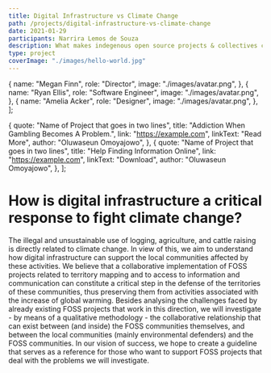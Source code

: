 ```yaml
---
title: Digital Infrastructure vs Climate Change
path: /projects/digital-infrastructure-vs-climate-change
date: 2021-01-29
participants: Narrira Lemos de Souza
description: What makes indegenous open source projects & collectives critical digital infrastructure and how are they supporting traditional communities?
type: project
coverImage: "./images/hello-world.jpg"
---
```


  {
    name: "Megan Finn",
    role: "Director",
    image: "./images/avatar.png",
  },
  {
    name: "Ryan Ellis",
    role: "Software Engineer",
    image: "./images/avatar.png",
  },
  {
    name: "Amelia Acker",
    role: "Designer",
    image: "./images/avatar.png",
  },
];

  {
    quote: "Name of Project that goes in two lines",
    title: "Addiction When Gambling Becomes A Problem.",
    link: "https://example.com",
    linkText: "Read More",
    author: "Oluwaseun Omoyajowo",
  },
  {
    quote: "Name of Project that goes in two lines",
    title: "Help Finding Information Online",
    link: "https://example.com",
    linkText: "Download",
    author: "Oluwaseun Omoyajowo",
  },
];

# How is digital infrastructure a critical response to fight climate change?

The illegal and unsustainable use of logging, agriculture, and cattle raising is directly related to climate change. In view of this, we aim to understand how digital infrastructure can support the local communities affected by these activities. We believe that a collaborative implementation of FOSS projects related to territory mapping and to access to information and communication can constitute a critical step in the defense of the territories of these communities, thus preserving them from activities associated with the increase of global warming. Besides analysing the challenges faced by already existing FOSS projects that work in this direction, we will investigate - by means of a qualitative methodology - the collaborative relationship that can exist between (and inside) the FOSS communities themselves, and between the local communities (mainly environmental defenders) and the FOSS communities. In our vision of success, we hope to create a guideline that serves as a reference for those who want to support FOSS projects that deal with the problems we will investigate. 
